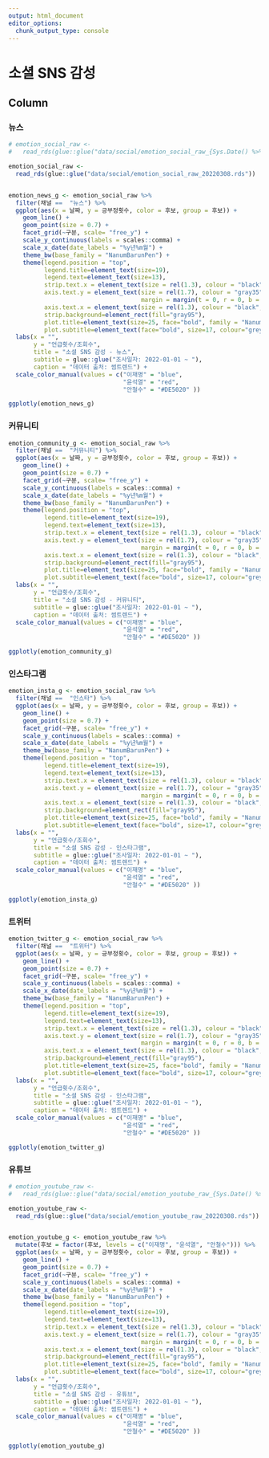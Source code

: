 ```yaml
---
output: html_document
editor_options: 
  chunk_output_type: console
---
```

소셜 SNS 감성
=================================================================================================


Column {.tabset .tabset-fade}
-------------------------------------------------------------------------------

### 뉴스

```r

# emotion_social_raw <- 
#   read_rds(glue::glue("data/social/emotion_social_raw_{Sys.Date() %>% str_remove_all('-')}.rds"))

emotion_social_raw <- 
  read_rds(glue::glue("data/social/emotion_social_raw_20220308.rds"))


emotion_news_g <- emotion_social_raw %>% 
  filter(채널 ==  "뉴스") %>% 
  ggplot(aes(x = 날짜, y = 긍부정횟수, color = 후보, group = 후보)) +
    geom_line() +
    geom_point(size = 0.7) +
    facet_grid(~구분, scale= "free_y") +
    scale_y_continuous(labels = scales::comma) +
    scale_x_date(date_labels = "%y년%m월") +
    theme_bw(base_family = "NanumBarunPen") +
    theme(legend.position = "top",
          legend.title=element_text(size=19), 
          legend.text=element_text(size=13),
          strip.text.x = element_text(size = rel(1.3), colour = "black", face="bold"),
          axis.text.y = element_text(size = rel(1.7), colour = "gray35", face="bold", 
                                     margin = margin(t = 0, r = 0, b = 0, l = 00)),
          axis.text.x = element_text(size = rel(1.3), colour = "black",  face="bold"),
          strip.background=element_rect(fill="gray95"),
          plot.title=element_text(size=25, face="bold", family = "NanumBarunpen"),
          plot.subtitle=element_text(face="bold", size=17, colour="grey10", family = "NanumBarunpen"))  +
  labs(x = "",
       y = "언급횟수/조회수",
       title = "소셜 SNS 감성 - 뉴스",
       subtitle = glue::glue("조사일자: 2022-01-01 ~ "),
       caption = "데이터 출처: 썸트렌드") +
  scale_color_manual(values = c("이재명" = "blue", 
                                "윤석열" = "red", 
                                "안철수" = "#DE5020" ))  

ggplotly(emotion_news_g)

```



### 커뮤니티

```r

emotion_community_g <- emotion_social_raw %>% 
  filter(채널 ==  "커뮤니티") %>% 
  ggplot(aes(x = 날짜, y = 긍부정횟수, color = 후보, group = 후보)) +
    geom_line() +
    geom_point(size = 0.7) +
    facet_grid(~구분, scale= "free_y") +
    scale_y_continuous(labels = scales::comma) +
    scale_x_date(date_labels = "%y년%m월") +
    theme_bw(base_family = "NanumBarunPen") +
    theme(legend.position = "top",
          legend.title=element_text(size=19), 
          legend.text=element_text(size=13),
          strip.text.x = element_text(size = rel(1.3), colour = "black", face="bold"),
          axis.text.y = element_text(size = rel(1.7), colour = "gray35", face="bold", 
                                     margin = margin(t = 0, r = 0, b = 0, l = 00)),
          axis.text.x = element_text(size = rel(1.3), colour = "black",  face="bold"),
          strip.background=element_rect(fill="gray95"),
          plot.title=element_text(size=25, face="bold", family = "NanumBarunpen"),
          plot.subtitle=element_text(face="bold", size=17, colour="grey10", family = "NanumBarunpen"))  +
  labs(x = "",
       y = "언급횟수/조회수",
       title = "소셜 SNS 감성 - 커뮤니티",
       subtitle = glue::glue("조사일자: 2022-01-01 ~ "),
       caption = "데이터 출처: 썸트렌드") +
  scale_color_manual(values = c("이재명" = "blue", 
                                "윤석열" = "red", 
                                "안철수" = "#DE5020" ))  

ggplotly(emotion_community_g)

```


### 인스타그램

```r

emotion_insta_g <- emotion_social_raw %>% 
  filter(채널 ==  "인스타") %>% 
  ggplot(aes(x = 날짜, y = 긍부정횟수, color = 후보, group = 후보)) +
    geom_line() +
    geom_point(size = 0.7) +
    facet_grid(~구분, scale= "free_y") +
    scale_y_continuous(labels = scales::comma) +
    scale_x_date(date_labels = "%y년%m월") +
    theme_bw(base_family = "NanumBarunPen") +
    theme(legend.position = "top",
          legend.title=element_text(size=19), 
          legend.text=element_text(size=13),
          strip.text.x = element_text(size = rel(1.3), colour = "black", face="bold"),
          axis.text.y = element_text(size = rel(1.7), colour = "gray35", face="bold", 
                                     margin = margin(t = 0, r = 0, b = 0, l = 00)),
          axis.text.x = element_text(size = rel(1.3), colour = "black",  face="bold"),
          strip.background=element_rect(fill="gray95"),
          plot.title=element_text(size=25, face="bold", family = "NanumBarunpen"),
          plot.subtitle=element_text(face="bold", size=17, colour="grey10", family = "NanumBarunpen"))  +
  labs(x = "",
       y = "언급횟수/조회수",
       title = "소셜 SNS 감성 - 인스타그램",
       subtitle = glue::glue("조사일자: 2022-01-01 ~ "),
       caption = "데이터 출처: 썸트렌드") +
  scale_color_manual(values = c("이재명" = "blue", 
                                "윤석열" = "red", 
                                "안철수" = "#DE5020" ))  

ggplotly(emotion_insta_g)

```

### 트위터

```r

emotion_twitter_g <- emotion_social_raw %>% 
  filter(채널 ==  "트위터") %>% 
  ggplot(aes(x = 날짜, y = 긍부정횟수, color = 후보, group = 후보)) +
    geom_line() +
    geom_point(size = 0.7) +
    facet_grid(~구분, scale= "free_y") +
    scale_y_continuous(labels = scales::comma) +
    scale_x_date(date_labels = "%y년%m월") +
    theme_bw(base_family = "NanumBarunPen") +
    theme(legend.position = "top",
          legend.title=element_text(size=19), 
          legend.text=element_text(size=13),
          strip.text.x = element_text(size = rel(1.3), colour = "black", face="bold"),
          axis.text.y = element_text(size = rel(1.7), colour = "gray35", face="bold", 
                                     margin = margin(t = 0, r = 0, b = 0, l = 00)),
          axis.text.x = element_text(size = rel(1.3), colour = "black",  face="bold"),
          strip.background=element_rect(fill="gray95"),
          plot.title=element_text(size=25, face="bold", family = "NanumBarunpen"),
          plot.subtitle=element_text(face="bold", size=17, colour="grey10", family = "NanumBarunpen"))  +
  labs(x = "",
       y = "언급횟수/조회수",
       title = "소셜 SNS 감성 - 인스타그램",
       subtitle = glue::glue("조사일자: 2022-01-01 ~ "),
       caption = "데이터 출처: 썸트렌드") +
  scale_color_manual(values = c("이재명" = "blue", 
                                "윤석열" = "red", 
                                "안철수" = "#DE5020" ))  

ggplotly(emotion_twitter_g)

```


### 유튜브

```r

# emotion_youtube_raw <- 
#   read_rds(glue::glue("data/social/emotion_youtube_raw_{Sys.Date() %>% str_remove_all('-')}.rds"))

emotion_youtube_raw <- 
  read_rds(glue::glue("data/social/emotion_youtube_raw_20220308.rds"))


emotion_youtube_g <- emotion_youtube_raw %>% 
  mutate(후보 = factor(후보, levels = c("이재명", "윤석열", "안철수"))) %>% 
  ggplot(aes(x = 날짜, y = 긍부정횟수, color = 후보, group = 후보)) +
    geom_line() +
    geom_point(size = 0.7) +
    facet_grid(~구분, scale= "free_y") +
    scale_y_continuous(labels = scales::comma) +
    scale_x_date(date_labels = "%y년%m월") +
    theme_bw(base_family = "NanumBarunPen") +
    theme(legend.position = "top",
          legend.title=element_text(size=19), 
          legend.text=element_text(size=13),
          strip.text.x = element_text(size = rel(1.3), colour = "black", face="bold"),
          axis.text.y = element_text(size = rel(1.7), colour = "gray35", face="bold", 
                                     margin = margin(t = 0, r = 0, b = 0, l = 00)),
          axis.text.x = element_text(size = rel(1.3), colour = "black",  face="bold"),
          strip.background=element_rect(fill="gray95"),
          plot.title=element_text(size=25, face="bold", family = "NanumBarunpen"),
          plot.subtitle=element_text(face="bold", size=17, colour="grey10", family = "NanumBarunpen"))  +
  labs(x = "",
       y = "언급횟수/조회수",
       title = "소셜 SNS 감성 - 유튜브",
       subtitle = glue::glue("조사일자: 2022-01-01 ~ "),
       caption = "데이터 출처: 썸트렌드") +
  scale_color_manual(values = c("이재명" = "blue", 
                                "윤석열" = "red", 
                                "안철수" = "#DE5020" ))  

ggplotly(emotion_youtube_g)

```

